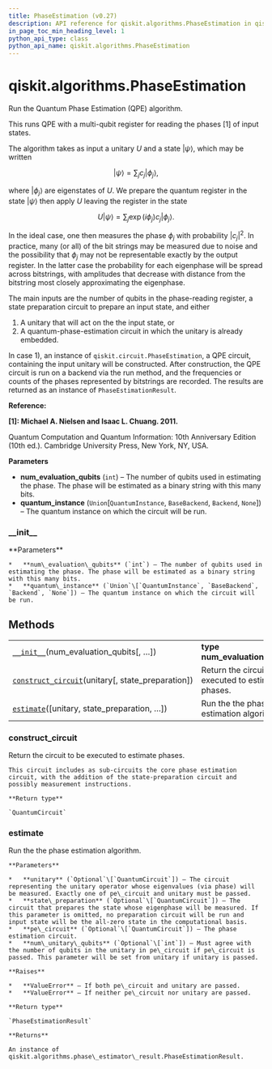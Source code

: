 ```yaml
---
title: PhaseEstimation (v0.27)
description: API reference for qiskit.algorithms.PhaseEstimation in qiskit v0.27
in_page_toc_min_heading_level: 1
python_api_type: class
python_api_name: qiskit.algorithms.PhaseEstimation
---
```


<span id="qiskit-algorithms-phaseestimation" />

# qiskit.algorithms.PhaseEstimation

<Class id="qiskit.algorithms.PhaseEstimation" isDedicatedPage={true} github="https://github.com/qiskit/qiskit/tree/stable/0.17/qiskit/algorithms/phase_estimators/phase_estimation.py" signature="PhaseEstimation(num_evaluation_qubits, quantum_instance=None)" modifiers="class">
  Run the Quantum Phase Estimation (QPE) algorithm.

  This runs QPE with a multi-qubit register for reading the phases \[1] of input states.

  The algorithm takes as input a unitary $U$ and a state $|\psi\rangle$, which may be written

$$
|\psi\rangle = \sum_j c_j |\phi_j\rangle,
$$

  where $|\phi_j\rangle$ are eigenstates of $U$. We prepare the quantum register in the state $|\psi\rangle$ then apply $U$ leaving the register in the state

$$
U|\psi\rangle = \sum_j \exp(i \phi_j) c_j |\phi_j\rangle.
$$

  In the ideal case, one then measures the phase $\phi_j$ with probability $|c_j|^2$. In practice, many (or all) of the bit strings may be measured due to noise and the possibility that $\phi_j$ may not be representable exactly by the output register. In the latter case the probability for each eigenphase will be spread across bitstrings, with amplitudes that decrease with distance from the bitstring most closely approximating the eigenphase.

  The main inputs are the number of qubits in the phase-reading register, a state preparation circuit to prepare an input state, and either

  1.  A unitary that will act on the the input state, or
  2.  A quantum-phase-estimation circuit in which the unitary is already embedded.

  In case 1), an instance of `qiskit.circuit.PhaseEstimation`, a QPE circuit, containing the input unitary will be constructed. After construction, the QPE circuit is run on a backend via the run method, and the frequencies or counts of the phases represented by bitstrings are recorded. The results are returned as an instance of `PhaseEstimationResult`.

  **Reference:**

  **\[1]: Michael A. Nielsen and Isaac L. Chuang. 2011.**

  Quantum Computation and Quantum Information: 10th Anniversary Edition (10th ed.). Cambridge University Press, New York, NY, USA.

  **Parameters**

  *   **num\_evaluation\_qubits** (`int`) – The number of qubits used in estimating the phase. The phase will be estimated as a binary string with this many bits.
  *   **quantum\_instance** (`Union`\[`QuantumInstance`, `BaseBackend`, `Backend`, `None`]) – The quantum instance on which the circuit will be run.

  ### \_\_init\_\_

  <Function id="qiskit.algorithms.PhaseEstimation.__init__" signature="__init__(num_evaluation_qubits, quantum_instance=None)">
    **Parameters**

    *   **num\_evaluation\_qubits** (`int`) – The number of qubits used in estimating the phase. The phase will be estimated as a binary string with this many bits.
    *   **quantum\_instance** (`Union`\[`QuantumInstance`, `BaseBackend`, `Backend`, `None`]) – The quantum instance on which the circuit will be run.
  </Function>

  ## Methods

  |                                                                                                                                                                   |                                                       |
  | ----------------------------------------------------------------------------------------------------------------------------------------------------------------- | ----------------------------------------------------- |
  | [`__init__`](#qiskit.algorithms.PhaseEstimation.__init__ "qiskit.algorithms.PhaseEstimation.__init__")(num\_evaluation\_qubits\[, …])                             | **type num\_evaluation\_qubits**`int`                 |
  | [`construct_circuit`](#qiskit.algorithms.PhaseEstimation.construct_circuit "qiskit.algorithms.PhaseEstimation.construct_circuit")(unitary\[, state\_preparation]) | Return the circuit to be executed to estimate phases. |
  | [`estimate`](#qiskit.algorithms.PhaseEstimation.estimate "qiskit.algorithms.PhaseEstimation.estimate")(\[unitary, state\_preparation, …])                         | Run the the phase estimation algorithm.               |

  ### construct\_circuit

  <Function id="qiskit.algorithms.PhaseEstimation.construct_circuit" signature="construct_circuit(unitary, state_preparation=None)">
    Return the circuit to be executed to estimate phases.

    This circuit includes as sub-circuits the core phase estimation circuit, with the addition of the state-preparation circuit and possibly measurement instructions.

    **Return type**

    `QuantumCircuit`
  </Function>

  ### estimate

  <Function id="qiskit.algorithms.PhaseEstimation.estimate" signature="estimate(unitary=None, state_preparation=None, pe_circuit=None, num_unitary_qubits=None)">
    Run the the phase estimation algorithm.

    **Parameters**

    *   **unitary** (`Optional`\[`QuantumCircuit`]) – The circuit representing the unitary operator whose eigenvalues (via phase) will be measured. Exactly one of pe\_circuit and unitary must be passed.
    *   **state\_preparation** (`Optional`\[`QuantumCircuit`]) – The circuit that prepares the state whose eigenphase will be measured. If this parameter is omitted, no preparation circuit will be run and input state will be the all-zero state in the computational basis.
    *   **pe\_circuit** (`Optional`\[`QuantumCircuit`]) – The phase estimation circuit.
    *   **num\_unitary\_qubits** (`Optional`\[`int`]) – Must agree with the number of qubits in the unitary in pe\_circuit if pe\_circuit is passed. This parameter will be set from unitary if unitary is passed.

    **Raises**

    *   **ValueError** – If both pe\_circuit and unitary are passed.
    *   **ValueError** – If neither pe\_circuit nor unitary are passed.

    **Return type**

    `PhaseEstimationResult`

    **Returns**

    An instance of qiskit.algorithms.phase\_estimator\_result.PhaseEstimationResult.
  </Function>
</Class>

